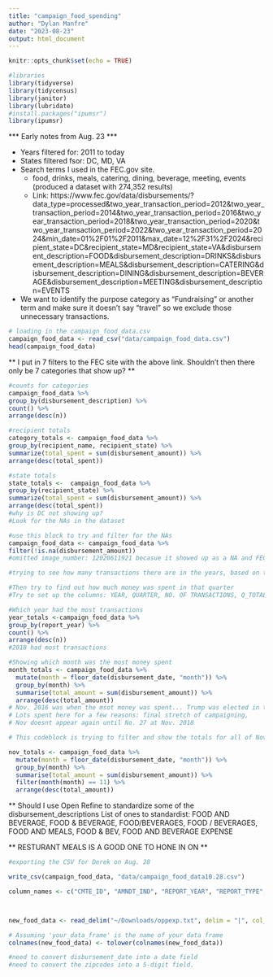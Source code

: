 ```yaml
---
title: "campaign_food_spending"
author: "Dylan Manfre"
date: "2023-08-23"
output: html_document
---
```


```r
knitr::opts_chunk$set(echo = TRUE)
```

```r

#libraries
library(tidyverse)
library(tidycensus)
library(janitor)
library(lubridate)
#install.packages("ipumsr")
library(ipumsr)
```

*** Early notes from Aug. 23 ***

- Years filtered for: 2011 to today
- States filtered fsor: DC, MD, VA
- Search terms I used in the FEC.gov site.
  - food, drinks, meals, catering, dining, beverage, meeting, events (produced a dataset with 274,352 results)
  - Link: https://www.fec.gov/data/disbursements/?data_type=processed&two_year_transaction_period=2012&two_year_transaction_period=2014&two_year_transaction_period=2016&two_year_transaction_period=2018&two_year_transaction_period=2020&two_year_transaction_period=2022&two_year_transaction_period=2024&min_date=01%2F01%2F2011&max_date=12%2F31%2F2024&recipient_state=DC&recipient_state=MD&recipient_state=VA&disbursement_description=FOOD&disbursement_description=DRINKS&disbursement_description=MEALS&disbursement_description=CATERING&disbursement_description=DINING&disbursement_description=BEVERAGE&disbursement_description=MEETING&disbursement_description=EVENTS
  

  

- We want to identify the purpose category as "Fundraising" or another term and make sure it doesn't say "travel" so we exclude those unnecessary transactions.



```r

# loading in the campaign_food_data.csv
campaign_food_data <- read_csv("data/campaign_food_data.csv")
head(campaign_food_data)

```


** I put in 7 filters to the FEC site with the above link. Shouldn't then there only be 7 categories that show up? **

```r
#counts for categories
campaign_food_data %>% 
group_by(disbursement_description) %>% 
count() %>% 
arrange(desc(n))

#recipient totals
category_totals <- campaign_food_data %>% 
group_by(recipient_name, recipient_state) %>% 
summarize(total_spent = sum(disbursement_amount)) %>% 
arrange(desc(total_spent))

#state totals
state_totals <-  campaign_food_data %>% 
group_by(recipient_state) %>% 
summarize(total_spent = sum(disbursement_amount)) %>% 
arrange(desc(total_spent))
#why is DC not showing up?
#Look for the NAs in the dataset

#use this block to try and filter for the NAs
campaign_food_data <- campaign_food_data %>% 
filter(!is.na(disbursement_amount))
#omitted image_number: 12020611921 becasue it showed up as a NA and FEC site said it was $0 anyway.
```

```r
#trying to see how many transactions there are in the years, based on the quater of the year?

#Then try to find out how much money was spent in that quarter
#Try to set up the columns: YEAR, QUARTER, NO. OF TRANSACTIONS, Q_TOTAL

#Which year had the most transactions
year_totals <-campaign_food_data %>% 
group_by(report_year) %>% 
count() %>%
arrange(desc(n))
#2018 had most transactions

#Showing which month was the most money spent
month_totals <- campaign_food_data %>% 
  mutate(month = floor_date(disbursement_date, "month")) %>% 
  group_by(month) %>% 
  summarise(total_amount = sum(disbursement_amount)) %>% 
  arrange(desc(total_amount))
# Nov. 2016 was when the msot money was spent... Trump was elected in this month. 
# Lots spent here for a few reasons: final stretch of campaigning,
# Nov doesnt appear again until No. 27 at Nov. 2018

# This codeblock is trying to filter and show the totals for all of Novembers. 

nov_totals <- campaign_food_data %>% 
  mutate(month = floor_date(disbursement_date, "month")) %>% 
  group_by(month) %>% 
  summarise(total_amount = sum(disbursement_amount)) %>% 
  filter(month(month) == 11) %>% 
  arrange(desc(total_amount))

```

** Should I use Open Refine to standardize some of the disbursement_descriptions
List of ones to standardist: FOOD AND BEVERAGE, FOOD & BEVERAGE, FOOD/BEVERAGES, FOOD / BEVERAGES, FOOD AND MEALS, FOOD & BEV, FOOD AND BEVERAGE EXPENSE

** RESTURANT MEALS IS A GOOD ONE TO HONE IN ON **


```r
#exporting the CSV for Derek on Aug. 28

write_csv(campaign_food_data, "data/campaign_food_data10.28.csv")

```


```r

column_names <- c("CMTE_ID", "AMNDT_IND", "REPORT_YEAR", "REPORT_TYPE", "IMAGE_NUM", "LINE_NUM", "FORM_TP_CD", "SCHED_TP_CD", "NAME", "CITY", "STATE", "ZIP_CODE", "DISBURSEMENT_DATE", "DISBURSEMENT_AMOUNT", "TRANSACTION_PGI", "PURPOSE", "CATEGORY", "CATEGORY_DESC", "MEMO_CD", "MEMO_TEXT", "ENTITY_TP", "SUB_ID", "FILE_NUM", "TRAN_ID", "BACK_REF_TRAN_ID")  # Add your column names here



new_food_data <- read_delim("~/Downloads/oppexp.txt", delim = "|", col_names = column_names)

# Assuming 'your_data_frame' is the name of your data frame
colnames(new_food_data) <- tolower(colnames(new_food_data))

#need to convert disbursement_date into a date field
#need to convert the zipcodes into a 5-digit field.


```





